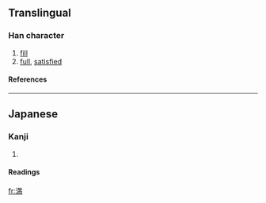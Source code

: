 {{see|滿}}

==Translingual==
===Han character===
{{Han char|rn=85|rad=水|as=09|sn=12|four=|canj=水廿山月 (ETUB), X水廿山月 (XETUB)}}
# [[fill]]
# [[full]], [[satisfied]]
====References====
{{Han ref|kx=0639.111|dkj=17921|dj=1046.030|hdz=31668.031|uh=6E80|ud=28288}}

----
==Japanese==
===Kanji===
{{ja-kanji|grade=4|rs=水09}}
# {{defn|Japanese}} 
====Readings====
{{ja-readings|on=[[まん]] (man), [[ばん]] (ban)|kun=[[みちる]] (michiru), [[みたす]] (mitasu)}}

[[fr:満]]